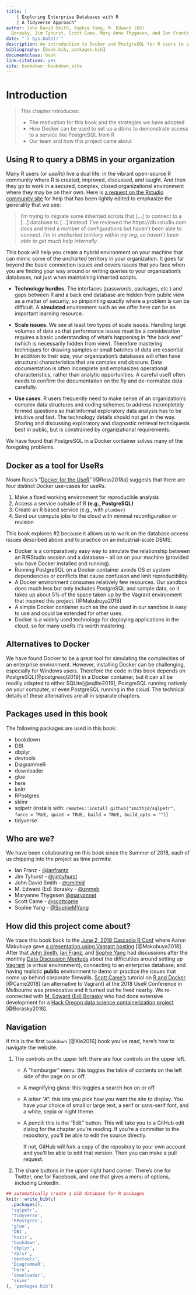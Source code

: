 ```yaml
---
title: |
    | Exploring Enterprise Databases with R
    | A Tidyverse Approach"
author: John David Smith, Sophie Yang, M. Edward (Ed) 
  Borasky, Jim Tyhurst, Scott Came, Mary Anne Thygesen, and Ian Frantz
date: "`r Sys.Date()`"
description: An introduction to Docker and PostgreSQL for R users to simulate use cases behind corporate walls.
bibliography: [book.bib, packages.bib]
documentclass: book
link-citations: yes
site: bookdown::bookdown_site
---
```


# Introduction {#chapter_introduction}

> This chapter introduces:
> 
> * The motivation for this book and the strategies we have adopted
> * How Docker can be used to set up a dbms to demonstrate access to a service like PostgreSQL from R
> * Our team and how this project came about

## Using R to query a DBMS in your organization

Many R users (or *useRs*) live a dual life: in the vibrant open-source R community where R is created, improved, discussed, and taught. And then they go to work in a secured, complex, closed organizational environment where they may be on their own.  Here is [a request on the Rstudio community site](https://community.rstudio.com/t/moving-from-rjdbc-to-odbc/22419) for help that has been lightly edited to emphasize the generality that we see:

> I'm trying to migrate some inherited scripts that [...] to connect to a [...] database to [...] instead. I've reviewed the https://db.rstudio.com docs and tried a number of configurations but haven't been able to connect. *I'm in uncharted territory within my org, so haven't been able to get much help internally.*

This book will help you create a hybrid environment on your machine that can mimic some of the uncharted territory in your organization.  It goes far beyond the basic connection issues and covers issues that you face when you are finding your way around or writing queries to your organization's databases, not just when maintaining inherited scripts.

* **Technology hurdles**.  The interfaces (passwords, packages, etc.) and gaps between R and a back end database are hidden from public view as a matter of security, so pinpointing exactly where a problem is can be difficult. A **simulated** environment such as we offer here can be an important learning resource.

* **Scale issues**. We see at least two types of scale issues.  Handling large volumes of data so that performance issues must be a consideration requires a basic understanding of what's happening in "the back end" (which is necessarily hidden from view). Therefore mastering techniques for drawing samples or small batches of data are essential. In addition to their size, your organization's databases will often have structural characteristics that are complex and obscure.  Data documentation is often incomplete and emphasizes operational characteristics, rather than analytic opportunities.  A careful useR often needs to confirm the documentation on the fly and de-normalize data carefully.

* **Use cases**. R users frequently need to make sense of an organization's complex data structures and coding schemes to address incompletely formed questions so that informal exploratory data analysis has to be intuitive and fast. The technology details should not get in the way. Sharing and discussing exploratory and diagnostic retrieval techniquesis best in public, but is constrained by organizational requirements.

We have found that PostgreSQL in a Docker container solves many of the foregoing problems.

## Docker as a tool for UseRs

Noam Ross's "[Docker for the UseR](https://nyhackr.blob.core.windows.net/presentations/Docker-for-the-UseR_Noam-Ross.pdf)" [@Ross2018a] suggests that there are four distinct Docker use-cases for useRs.  

1. Make a fixed working environment for reproducible analysis
2. Access a service outside of R **(e.g., PostgreSQL)**
3. Create an R based service (e.g., with `plumber`)
4. Send our compute jobs to the cloud with minimal reconfiguration or revision

This book explores #2 because it allows us to work on the database access issues described above and to practice on an industrial-scale DBMS.  

* Docker is a comparatively easy way to simulate the relationship between an R/RStudio session and a database -- all on on your machine (provided you have Docker installed and running). 
* Running PostgreSQL on a Docker container avoids OS or system dependencies or conflicts that cause confusion and limit reproducibility. 
* A Docker environment consumes relatively few resources.  Our sandbox does much less but only includes PostgreSQL and sample data, so it takes up about 5% of the space taken up by the Vagrant environment that inspired this project. [@Makubuya2018]
* A simple Docker container such as the one used in our sandbox is easy to use and could be extended for other uses.
* Docker is a widely used technology for deploying applications in the cloud, so for many useRs it's worth mastering.

## Alternatives to Docker

We have found Docker to be a great tool for simulating the complexities of an enterprise environment.  However, installing Docker can be challenging, especially for Windows users.  Therefore the code in this book depends on PostgreSQL[@postgresql2019] in a Docker container, but it can all be readily adapted to either SQLite[@sqlite2019], PostgreSQL running natively on your computer, or even PostgreSQL running in the cloud.  The technical details of these alternatives are all in separate chapters.

## Packages used in this book

The following packages are used in this book:

* bookdown
* DBI
* dbplyr
* devtools
* DiagrammeR
* downloader
* glue
* here
* knitr
* RPostgres
* skimr
* sqlpetr (installs with: `remotes::install_github("smithjd/sqlpetr", force = TRUE, quiet = TRUE, build = TRUE, build_opts = "")`)
* tidyverse


## Who are we?

We have been collaborating on this book since the Summer of 2018, each of us chipping into the project as time permits:

* Ian Franz - [\@ianfrantz](https://github.com/ianfrantz)
* Jim Tyhurst - [\@jimtyhurst](https://github.com/jimtyhurst)
* John David Smith - [\@smithjd](https://github.com/smithjd)
* M. Edward (Ed) Borasky - [\@znmeb](https://github.com/znmeb)
* Maryanne Thygesen [\@maryannet](https://github.com/maryannet)
* Scott Came - [\@scottcame](https://github.com/scottcame)
* Sophie Yang - [\@SophieMYang](https://github.com/SophieMYang)

## How did this project come about?

We trace this book back to the [June 2, 2018 Cascadia R Conf](https://cascadiarconf.com/) where Aaron Makubuya gave [a presentation using Vagrant hosting](https://github.com/Cascadia-R/Using_R_With_Databases) [@Makubuya2018].  After that [John Smith](https://github.com/smithjd), [Ian Franz](https://github.com/ianfrantz), and [Sophie Yang](https://github.com/SophieMYang) had discussions after the monthly [Data Discussion Meetups](https://www.meetup.com/Portland-Data-Science-Group/events/fxvhbnywmbgb/) about the difficulties around setting up [Vagrant](https://www.vagrantup.com/) (a virtual environment), connecting to an enterprise database, and having realistic **public** environment to demo or practice the issues that come up behind corporate firewalls. [Scott Came's](https://github.com/scottcame) tutorial on [R and Docker](http://www.cascadia-analytics.com/2018/07/21/docker-r-p1.html) [@Came2018] (an alternative to Vagrant) at the 2018 UseR Conference in Melbourne was provocative and it turned out he lived nearby.  We re-connected with [M. Edward (Ed) Borasky](https://github.com/znmeb) who had done extensive development for a [Hack Oregon data science containerization project](https://github.com/hackoregon/data-science-pet-containers) [@Borasky2018].

## Navigation
If this is the first `bookdown` [@Xie2016] book you've read, here's how to navigate the website.

1. The controls on the upper left: there are four controls on the upper left.

    * A "hamburger" menu: this toggles the table of contents on the left side of the page on or off.
    * A magnifying glass: this toggles a search box on or off.
    * A letter "A": this lets you pick how you want the site to display. You have your choice of small or large text, a serif or sans-serif font, and a white, sepia or night theme.
    * A pencil: this is the "Edit" button. This will take you to a GitHub edit dialog for the chapter you're reading. If you're a committer to the repository, you'll be able to edit the source directly. 
    
        If not, GitHub will fork a copy of the repository to your own account and you'll be able to edit that version. Then you can make a pull request.
    
2. The share buttons in the upper right hand corner. There's one for Twitter, one for Facebook, and one that gives a menu of options, including LinkedIn.

```r
## automatically create a bib database for R packages
knitr::write_bib(c(
  .packages(),
  'sqlpetr',
  'tidyverse',
  'RPostgres',
  'glue',
  'DBI',
  'knitr',
  'bookdown',
  'dbplyr',
  'dplyr',
  'devtools',
  'DiagrammeR',
  'here',
  'downloader',
  'skimr'
), 'packages.bib')
```
